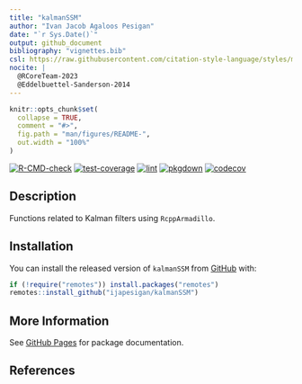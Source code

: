 ```yaml
---
title: "kalmanSSM"
author: "Ivan Jacob Agaloos Pesigan"
date: "`r Sys.Date()`"
output: github_document
bibliography: "vignettes.bib"
csl: https://raw.githubusercontent.com/citation-style-language/styles/master/apa.csl
nocite: |
  @RCoreTeam-2023
  @Eddelbuettel-Sanderson-2014
---
```


<!-- README.md is generated from .setup/readme/README.Rmd. Please edit that file -->

```r
knitr::opts_chunk$set(
  collapse = TRUE,
  comment = "#>",
  fig.path = "man/figures/README-",
  out.width = "100%"
)
```

<!-- badges: start -->
[![R-CMD-check](https://github.com/ijapesigan/kalmanSSM/workflows/R-CMD-check/badge.svg)](https://github.com/ijapesigan/kalmanSSM/actions)
[![test-coverage](https://github.com/ijapesigan/kalmanSSM/actions/workflows/test-coverage.yml/badge.svg)](https://github.com/ijapesigan/kalmanSSM/actions/workflows/test-coverage.yml)
[![lint](https://github.com/ijapesigan/kalmanSSM/actions/workflows/lint.yml/badge.svg)](https://github.com/ijapesigan/kalmanSSM/actions/workflows/lint.yml)
[![pkgdown](https://github.com/ijapesigan/kalmanSSM/actions/workflows/pkgdown-gh-pages.yml/badge.svg)](https://github.com/ijapesigan/kalmanSSM/actions/workflows/pkgdown-gh-pages.yml)
[![codecov](https://codecov.io/gh/ijapesigan/kalmanSSM/branch/main/graph/badge.svg)](https://codecov.io/gh/ijapesigan/kalmanSSM)
<!-- badges: end -->

## Description

Functions related to Kalman filters using `RcppArmadillo`.

## Installation

You can install the released version of
`kalmanSSM`
from
[GitHub](https://github.com/ijapesigan/kalmanSSM) with:

```r
if (!require("remotes")) install.packages("remotes")
remotes::install_github("ijapesigan/kalmanSSM")
```

## More Information

See
[GitHub Pages](https://ijapesigan.github.io/kalmanSSM)
for package documentation.

## References
